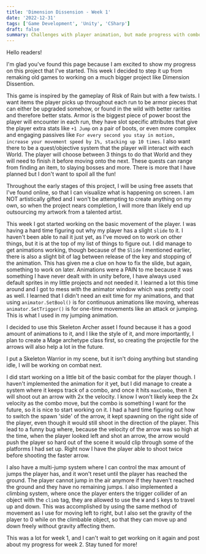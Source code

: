 ```yaml
---
title: 'Dimension Dissension - Week 1'
date: '2022-12-31'
tags: ['Game Development', 'Unity', 'CSharp']
draft: false
summary: Challenges with player animation, but made progress with combo tracking.
---
```


Hello readers!

I'm glad you've found this page because I am excited to show my progress on this project that I've started. This week I decided to step it up from remaking old games to working on a much bigger project like Dimension Dissention.

This game is inspired by the gameplay of Risk of Rain but with a few twists. I want items the player picks up throughout each run to be armor pieces that can either be upgraded somehow, or found in the wild with better rarities and therefore better stats. Armor is the biggest piece of power boost the player will encounter in each run, they have slot specific attributes that give the player extra stats like `+1 Jump` on a pair of boots, or even more complex and engaging passives like `For every second you stay in motion, increase your movement speed by 1%, stacking up 10 times`. I also want there to be a quest/objective system that the player will interact with each World. The player will choose between 3 things to do that World and they will need to finish it before moving onto the next. These quests can range from finding an item, to slaying bosses and more. There is more that I have planned but I don't want to spoil all the fun!

Throughout the early stages of this project, I will be using free assets that I've found online, so that I can visualize what is happening on screen. I am NOT artistically gifted and I won't be attempting to create anything on my own, so when the project nears completion, I will more than likely end up outsourcing my artwork from a talented artist.

This week I got started working on the basic movement of the player. I was having a hard time figuring out why my player has a slight `slide` to it. I haven't been able to nail it just yet, as I've moved on to work on other things, but it is at the top of my list of things to figure out. I did manage to get animations working, though because of the `Slide` I mentioned earlier, there is also a slight bit of lag between release of the key and stopping of the animation. This has given me a clue on how to fix the slide, but again, something to work on later. Animations were a PAIN to me because it was something I have never dealt with in unity before, I have always used default sprites in my little projects and not needed it. I learned a lot this time around and I got to mess with the animator window which was pretty cool as well. I learned that I didn't need an exit time for my animations, and that using `animator.SetBool()` is for continuous animations like moving, whereas `animator.SetTrigger()` is for one-time movements like an attack or jumping. This is what I used in my jumping animation.

I decided to use this Skeleton Archer asset I found because it has a good amount of animations to it, and I like the style of it, and more importantly, I plan to create a Mage archetype class first, so creating the projectile for the arrows will also help a lot in the future.

I put a Skeleton Warrior in my scene, but it isn't doing anything but standing idle, I will be working on combat next.

I did start working on a little bit of the basic combat for the player though. I haven't implemented the animation for it yet, but I did manage to create a system where it keeps track of a combo, and once it hits `maxCombo`, then it will shoot out an arrow with 2x the velocity. I know I won't likely keep the 2x velocity as the combo move, but the combo is something I want for the future, so it is nice to start working on it. I had a hard time figuring out how to switch the spawn 'side' of the arrow, it kept spawning on the right side of the player, even though it would still shoot in the direction of the player. This lead to a funny bug where, because the velocity of the arrow was so high at the time, when the player looked left and shot an arrow, the arrow would push the player so hard out of the scene it would clip through some of the platforms I had set up. Right now I have the player able to shoot twice before shooting the faster arrow.

I also have a multi-jump system where I can control the max amount of jumps the player has, and it won't reset until the player has reached the ground. The player cannot jump in the air anymore if they haven't reached the ground and they have no remaining jumps. I also implemented a climbing system, where once the player enters the trigger collider of an object with the `climb` tag, they are allowed to use the `W` and `S` keys to travel up and down. This was accomplished by using the same method of movement as I use for moving left to right, but I also set the gravity of the player to 0 while on the climbable object, so that they can move up and down freely without gravity affecting them.

This was a lot for week 1, and I can't wait to get working on it again and post about my progress for week 2. Stay tuned for more!
